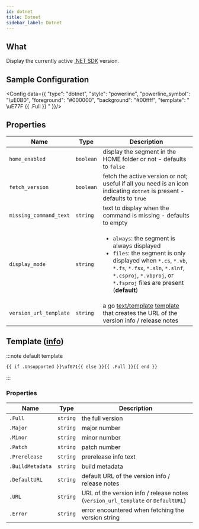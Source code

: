 ```yaml
---
id: dotnet
title: Dotnet
sidebar_label: Dotnet
---
```


## What

Display the currently active [.NET SDK][net-sdk-docs] version.

## Sample Configuration


<Config data={{
  "type": "dotnet",
  "style": "powerline",
  "powerline_symbol": "\uE0B0",
  "foreground": "#000000",
  "background": "#00ffff",
  "template": " \uE77F {{ .Full }} "
}}/>

## Properties

| Name                   | Type      | Description                                                                                                                                                                                                                          |
| ---------------------- | --------- | ------------------------------------------------------------------------------------------------------------------------------------------------------------------------------------------------------------------------------------ |
| `home_enabled`         | `boolean` | display the segment in the HOME folder or not - defaults to `false`                                                                                                                                                                  |
| `fetch_version`        | `boolean` | fetch the active version or not; useful if all you need is an icon indicating `dotnet` is present - defaults to `true`                                                                                                               |
| `missing_command_text` | `string`  | text to display when the command is missing - defaults to empty                                                                                                                                                                      |
| `display_mode`         | `string`  | <ul><li>`always`: the segment is always displayed</li><li>`files`: the segment is only displayed when `*.cs`, `*.vb`, `*.fs`, `*.fsx`, `*.sln`, `*.slnf`, `*.csproj`, `*.vbproj`, or `*.fsproj` files are present (**default**)</li></ul> |
| `version_url_template` | `string`  | a go [text/template][go-text-template] [template][templates] that creates the URL of the version info / release notes                                                                                                                |

## Template ([info][templates])

:::note default template

```template
{{ if .Unsupported }}\uf071{{ else }}{{ .Full }}{{ end }}
```

:::

### Properties

| Name             | Type     | Description                                                                      |
| ---------------- | -------- | -------------------------------------------------------------------------------- |
| `.Full`          | `string` | the full version                                                                 |
| `.Major`         | `string` | major number                                                                     |
| `.Minor`         | `string` | minor number                                                                     |
| `.Patch`         | `string` | patch number                                                                     |
| `.Prerelease`    | `string` | prerelease info text                                                             |
| `.BuildMetadata` | `string` | build metadata                                                                   |
| `.DefaultURL`    | `string` | default URL of the version info / release notes                                  |
| `.URL`           | `string` | URL of the version info / release notes (`version_url_template` or `DefaultURL`) |
| `.Error`         | `string` | error encountered when fetching the version string                               |

[go-text-template]: https://golang.org/pkg/text/template/
[templates]: /docs/configuration/templates
[net-sdk-docs]: https://docs.microsoft.com/en-us/dotnet/core/tools

